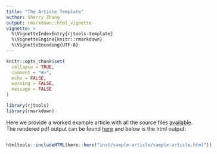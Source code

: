 ```yaml
---
title: "The Article Template"
author: Sherry Zhang
output: rmarkdown::html_vignette
vignette: >
  %\VignetteIndexEntry{rjtools-template}
  %\VignetteEngine{knitr::rmarkdown}
  %\VignetteEncoding{UTF-8}
---
```


```r
knitr::opts_chunk$set(
  collapse = TRUE,
  comment = "#>",
  echo = FALSE,
  warning = FALSE,
  message = FALSE
)
```

```r
library(rjtools)
library(rmarkdown)
```

Here we provide a worked example article with all the source files [available](https://github.com/rjournal/rjtools/tree/main/inst/sample-article). The rendered pdf output can be found [here](https://github.com/rjournal/rjtools/blob/main/inst/sample-article/RJwrapper.pdf)  and below is the html output:


:::: {style="display: flex;"}

::: {}
```r
htmltools::includeHTML(here::here("inst/sample-article/sample-article.html"))
```

:::
::::::
